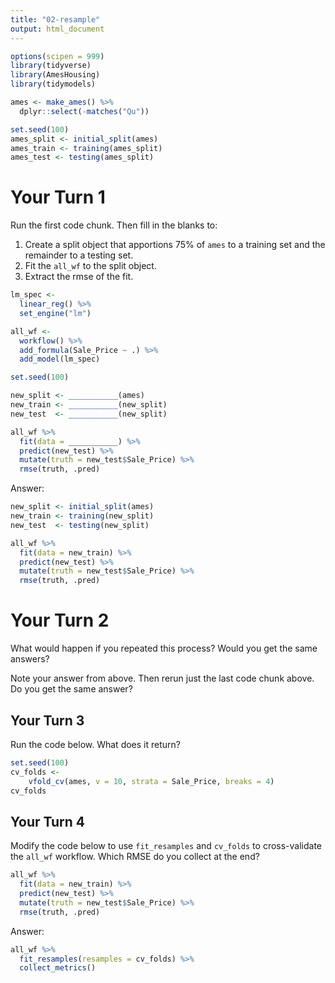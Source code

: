 ```yaml
---
title: "02-resample"
output: html_document
---
```


```r
options(scipen = 999)
library(tidyverse)
library(AmesHousing)
library(tidymodels)

ames <- make_ames() %>% 
  dplyr::select(-matches("Qu"))

set.seed(100)
ames_split <- initial_split(ames)
ames_train <- training(ames_split)
ames_test <- testing(ames_split)
```

# Your Turn 1

Run the first code chunk. Then fill in the blanks to:

1. Create a split object that apportions 75% of `ames` to a training set and the remainder to a testing set.
2. Fit the `all_wf` to the split object.
3. Extract the rmse of the fit.

```r
lm_spec <- 
  linear_reg() %>% 
  set_engine("lm")

all_wf <- 
  workflow() %>% 
  add_formula(Sale_Price ~ .) %>% 
  add_model(lm_spec)

set.seed(100)
```

```r
new_split <- ___________(ames)
new_train <- ___________(new_split)
new_test  <- ___________(new_split)

all_wf %>% 
  fit(data = ___________) %>% 
  predict(new_test) %>% 
  mutate(truth = new_test$Sale_Price) %>% 
  rmse(truth, .pred)
```

Answer:

```r
new_split <- initial_split(ames)
new_train <- training(new_split)
new_test  <- testing(new_split)

all_wf %>% 
  fit(data = new_train) %>% 
  predict(new_test) %>% 
  mutate(truth = new_test$Sale_Price) %>% 
  rmse(truth, .pred)
```

# Your Turn 2

What would happen if you repeated this process? Would you get the same answers?

Note your answer from above. Then rerun just the last code chunk above. Do you get the same answer?

## Your Turn 3

Run the code below. What does it return?

```r
set.seed(100)
cv_folds <- 
    vfold_cv(ames, v = 10, strata = Sale_Price, breaks = 4)
cv_folds
```

## Your Turn 4

Modify the code below to use `fit_resamples` and `cv_folds` to cross-validate the `all_wf` workflow. Which RMSE do you collect at the end?

```r
all_wf %>% 
  fit(data = new_train) %>% 
  predict(new_test) %>% 
  mutate(truth = new_test$Sale_Price) %>% 
  rmse(truth, .pred)
```

Answer:
```r
all_wf %>% 
  fit_resamples(resamples = cv_folds) %>% 
  collect_metrics()
```


